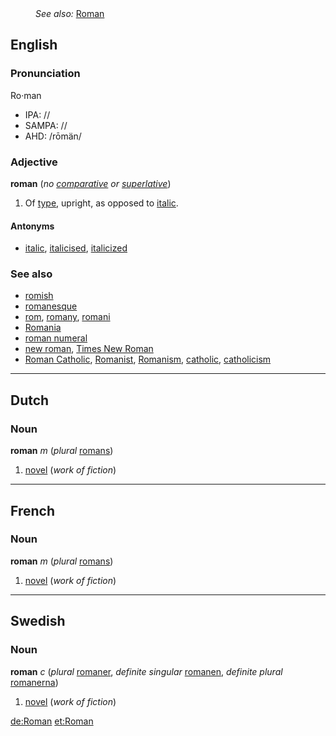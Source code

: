 :''See also:'' [[Roman]]
==English==
===Pronunciation===
Ro·man
*IPA: //
*SAMPA: //
*AHD: /rōmän/
===Adjective===
'''roman''' (''no [[comparative]] or [[superlative]]'')

#Of [[type]], upright, as opposed to [[italic]].

====Antonyms====
*[[italic]], [[italicise]]d, [[italicize]]d


===See also===
*[[romish]]
*[[romanesque]]
*[[rom]], [[romany]], [[romani]]
*[[Romania]]
*[[roman numeral]]
*[[new roman]], [[Times New Roman]]
*[[Roman Catholic]], [[Romanist]], [[Romanism]], [[catholic]], [[catholicism]]
----

==Dutch==
===Noun===
'''roman''' ''m'' (''plural'' [[roman]]s)

#[[novel]] (''work of fiction'')

----

==French==
===Noun===
'''roman''' ''m'' (''plural'' [[romans]])

#[[novel]] (''work of fiction'')

----
==Swedish==
===Noun===
'''roman''' ''c'' (''plural'' [[romaner]], ''definite singular'' [[romanen]], ''definite plural'' [[romanerna]])

#[[novel]] (''work of fiction'')

[[de:Roman]]
[[et:Roman]]